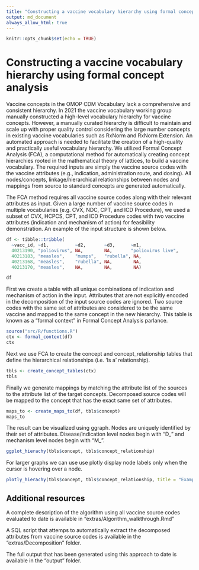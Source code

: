 ```yaml
---
title: "Constructing a vaccine vocabulary hierarchy using formal concept analysis"
output: md_document
always_allow_html: true
---
```


```r
knitr::opts_chunk$set(echo = TRUE)
```

# Constructing a vaccine vocabulary hierarchy using formal concept analysis

Vaccine concepts in the OMOP CDM Vocabulary lack a comprehensive and consistent hierarchy. In 2021 the vaccine vocabulary working group manually constructed a high-level vocabulary hierarchy for vaccine concepts. However, a manually curated hierarchy is difficult to maintain and scale up with proper quality control considering the large number concepts in existing vaccine vocabularies such as RxNorm and RxNorm Extension. An automated approach is needed to facilitate the creation of a high-quality and practically useful vocabulary hierarchy.
We utilized Formal Concept Analysis (FCA), a computational method for automatically creating concept hierarchies rooted in the mathematical theory of lattices, to build a vaccine vocabulary. The required inputs are simply the vaccine source codes with the vaccine attributes (e.g., indication, administration route, and dosing). All nodes/concepts, linkage/hierarchical relationships between nodes and mappings from source to standard concepts are generated automatically. 


The FCA method requires all vaccine source codes along with their relevant attributes as input. Given a large number of vaccine source codes in multiple vocabularies (e.g. CVX, NDC, CPT, and ICD Procedure), we used a subset of CVX, HCPCS, CPT, and ICD Procedure codes with two vaccine attributes (indication and mechanism of action) for feasibility demonstration. An example of the input structure is shown below. 

```r
df <- tibble::tribble(
  ~vacc_id, ~d1,          ~d2,       ~d3,      ~m1, 
  40213190, "poliovirus", NA,        NA,       "poliovirus live",
  40213183, "measles",    "mumps",   "rubella", NA,
  40213168, "measles",    "rubella", NA,        NA,
  40213170, "measles",    NA,        NA,        NA)

df
```


First we create a table with all unique combinations of indication and mechanism of action in the input. Attributes that are not explicitly encoded in the decomposition of the input source codes are ignored. Two source codes with the same set of attributes are considered to be the same vaccine and mapped to the same concept in the new hierarchy. This table is known as a "formal context" in Formal Concept Analysis parlance.

```r
source("src/R/functions.R")
ctx <- formal_context(df)
ctx
```


Next we use FCA to create the concept and concept_relationship tables that define the hierarchical relationships (i.e. 'Is a' relationship). 



```r
tbls <- create_concept_tables(ctx)
tbls
```


Finally we generate mappings by matching the attribute list of the sources to the attribute list of the target concepts. Decomposed source codes will be mapped to the concept that has the exact same set of attributes.
```r
maps_to <- create_maps_to(df, tbls$concept)
maps_to
```


The result can be visualized using ggraph. Nodes are uniquely identified by their set of attributes. Disease/indication level nodes begin with "D_" and mechanism level nodes begin with "M_".
```r
ggplot_hierachy(tbls$concept, tbls$concept_relationship)
```

For larger graphs we can use use plotly display node labels only when the cursor is hovering over a node.
```r
plotly_hierachy(tbls$concept, tbls$concept_relationship, title = "Example Vaccine Hierarchy")
```


## Additional resources

A complete description of the algorithm using all vaccine source codes evaluated to date is available in "extras/Algorithm_walkthrough.Rmd"

A SQL script that attemps to automatically extract the decomposed attributes from vaccine source codes is available in the "extras/Decomposition" folder.

The full output that has been generated using this approach to date is available in the "output" folder.

